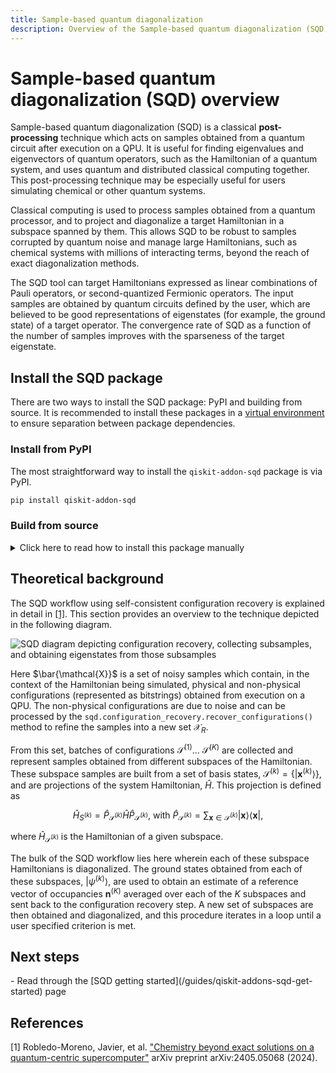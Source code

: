```yaml
---
title: Sample-based quantum diagonalization
description: Overview of the Sample-based quantum diagonalization (SQD) workflow
---
```


# Sample-based quantum diagonalization (SQD) overview

Sample-based quantum diagonalization (SQD) is a classical **post-processing** technique which acts on samples obtained from a quantum circuit after execution on a QPU. It is useful for finding eigenvalues and eigenvectors of quantum operators, such as the Hamiltonian of a quantum system, and uses quantum and distributed classical computing together. This post-processing technique may be especially useful for users simulating chemical or other quantum systems.

Classical computing is used to process samples obtained from a quantum processor, and to project and diagonalize a target Hamiltonian in a subspace spanned by them. This allows SQD to be robust to samples corrupted by quantum noise and manage large Hamiltonians, such as chemical systems with millions of interacting terms, beyond the reach of exact diagonalization methods.

The SQD tool can target Hamiltonians expressed as linear combinations of Pauli operators, or second-quantized Fermionic operators. The input samples are obtained by quantum circuits defined by the user, which are believed to be good representations of eigenstates (for example, the ground state) of a target operator. The convergence rate of SQD as a function of the number of samples improves with the sparseness of the target eigenstate.

## Install the SQD package

There are two ways to install the SQD package: PyPI and building from source. It is recommended to install these packages in a [virtual environment](https://docs.python.org/3.10/tutorial/venv.html) to ensure separation between package dependencies.

### Install from PyPI

The most straightforward way to install the `qiskit-addon-sqd` package is via PyPI.

```bash
pip install qiskit-addon-sqd
```

### Build from source

<details>
<summary>
Click here to read how to install this package manually

</summary>
If you wish to contribute to this package or want to install it manually, first clone the repository:

```bash
git clone git@github.com:Qiskit/qiskit-addon-sqd.git
```

and install the package via `pip`. The repository also contains example notebooks that you can run. If you plan on developing in the repository, you can install the `dev` dependencies.

Adjust the options to suit your needs.

```bash
pip install tox notebook -e '.[notebook-dependencies, dev]'
```
</details>


## Theoretical background

The SQD workflow using self-consistent configuration recovery is explained in detail in [[1]](#references). This section provides an overview to the technique depicted in the following diagram.

![SQD diagram depicting configuration recovery, collecting subsamples, and obtaining eigenstates from those subsamples](/images/guides/qiskit-addons/sqd_diagram.png)

Here $\bar{\mathcal{X}}$ is a set of noisy samples which contain, in the context of the Hamiltonian being simulated, physical and non-physical configurations (represented as bitstrings) obtained from execution on a QPU. The non-physical configurations are due to noise and can be processed by the `sqd.configuration_recovery.recover_configurations()` method to refine the samples into a new set $\mathcal{X}_R$. 

From this set, batches of configurations $\mathcal{S}^{(1)}...\ \mathcal{S}^{(K)}$ are collected and represent samples obtained from different subspaces of the Hamiltonian. These subspace samples are built from a set of basis states, $\mathcal{S}^{(k)}=\{|\mathbf{x}^{(k)}\rangle\}$, and are projections of the system Hamiltonian, $\hat{H}$. This projection is defined as

$$ \hat{H}_{S^{(k)}} = \hat{P}_{\mathcal{S}^{(k)}}\hat{H}\hat{P}_{\mathcal{S}^{(k)}}\text{, with } \hat{P}_{\mathcal{S}^{(k)}} = \sum_{\mathbf{x} \in \mathcal{S}^{(k)}} |\mathbf{x}\rangle\langle\mathbf{x}|,$$

where $\hat{H}_{\mathcal{S}^{(k)}}$ is the Hamiltonian of a given subspace.

The bulk of the SQD workflow lies here wherein each of these subspace Hamiltonians is diagonalized. The ground states obtained from each of these subspaces, $|\psi^{(k)}\rangle$, are used to obtain an estimate of a reference vector of occupancies $\mathbf{n}^{(K)}$ averaged over each of the $K$ subspaces and sent back to the configuration recovery step. A new set of subspaces are then obtained and diagonalized, and this procedure iterates in a loop until a user specified criterion is met.


## Next steps

<Admonition type="tip" title="Recommendations">
    - Read through the [SQD getting started](/guides/qiskit-addons-sqd-get-started) page 
</Admonition>

## References

[1] Robledo-Moreno, Javier, et al. ["Chemistry beyond exact solutions on a quantum-centric supercomputer"](https://arxiv.org/abs/2405.05068) arXiv preprint arXiv:2405.05068 (2024).